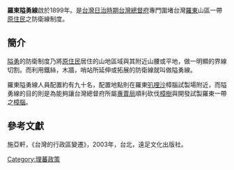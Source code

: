 '''羅東隘勇線'''啟於1899年。是[[台灣日治時期|台灣日治時期]][[台灣總督府|台灣總督府]]專門圍堵台灣[[羅東鎮_(台灣)|羅東]]山區一帶[[原住民|原住民]]之防衛線制度。

==簡介==
[[隘勇|隘勇]]的防衛制度乃將[[原住民|原住民]]居住的山地區域與其附近山腰或平地，做一明顯的界線切割。而利用鐵絲，木牆，哨站所延伸或拓展的防衛線就叫做隘勇線。

羅東隘勇線人員配置約有九十名，配置地點則在羅東[[叭哩沙|叭哩沙]]樟腦試製場附近，而隘勇線的目的則是為能夠讓台灣總督府所屬[[專賣局|專賣局]]順利砍伐[[樟樹|樟樹]]與開發試製羅東一帶之[[樟腦|樟腦]]。
==參考文獻==
施亞軒，《台灣的行政區變遷》，2003年，台北，遠足文化出版社。

[[Category:理蕃政策|Category:理蕃政策]]
